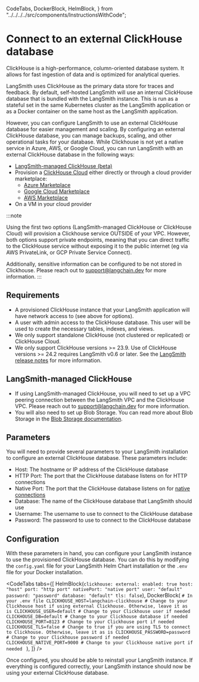   CodeTabs,
  DockerBlock,
  HelmBlock,
} from "../../../../src/components/InstructionsWithCode";

# Connect to an external ClickHouse database

ClickHouse is a high-performance, column-oriented database system. It allows for fast ingestion of data and is optimized for analytical queries.

LangSmith uses ClickHouse as the primary data store for traces and feedback. By default, self-hosted LangSmith will use an internal ClickHouse database that is bundled with the LangSmith instance. This is run as a stateful set in the same Kubernetes cluster as the LangSmith application or as a Docker container on the same host as the LangSmith application.

However, you can configure LangSmith to use an external ClickHouse database for easier management and scaling.
By configuring an external ClickHouse database, you can manage backups, scaling, and other operational tasks for your database.
While Clickhouse is not yet a native service in Azure, AWS, or Google Cloud, you can run LangSmith with an external ClickHouse database in the following ways:

- [LangSmith-managed ClickHouse (beta)](/self_hosting/langsmith_managed_clickhouse)
- Provision a [ClickHouse Cloud](https://clickhouse.cloud/) either directly or through a cloud provider marketplace:
  - [Azure Marketplace](https://azuremarketplace.microsoft.com/en-us/marketplace/apps/clickhouse.clickhouse_cloud?tab=Overview)
  - [Google Cloud Marketplace](https://console.cloud.google.com/marketplace/product/clickhouse-public/clickhouse-cloud)
  - [AWS Marketplace](https://aws.amazon.com/marketplace/pp/prodview-jettukeanwrfc)
- On a VM in your cloud provider

:::note

Using the first two options (LangSmith-managed ClickHouse or ClickHouse Cloud) will provision a Clickhouse service OUTSIDE of your VPC.
However, both options support private endpoints, meaning that you can direct traffic to the ClickHouse service without exposing it to the public internet (eg via AWS PrivateLink, or GCP Private Service Connect).

Additionally, sensitive information can be configured to be not stored in Clickhouse. Please reach out to support@langchain.dev for more information.
:::

## Requirements

- A provisioned ClickHouse instance that your LangSmith application will have network access to (see above for options).
- A user with admin access to the ClickHouse database. This user will be used to create the necessary tables, indexes, and views.
- We only support standalone ClickHouse (not clustered or replicated) or ClickHouse Cloud.
- We only support ClickHouse versions >= 23.9. Use of ClickHouse versions >= 24.2 requires LangSmith v0.6 or later. See the [LangSmith release notes](../release_notes) for more information.

## LangSmith-managed ClickHouse

- If using LangSmith-managed ClickHouse, you will need to set up a VPC peering connection between the LangSmith VPC and the ClickHouse VPC. Please reach out to [support@langchain.dev](mailto:support@langchain.dev) for more information.
- You will also need to set up Blob Storage. You can read more about Blob Storage in the [Blob Storage documentation](/self_hosting/configuration/blob_storage).

## Parameters

You will need to provide several parameters to your LangSmith installation to configure an external ClickHouse database. These parameters include:

- Host: The hostname or IP address of the ClickHouse database
- HTTP Port: The port that the ClickHouse database listens on for HTTP connections
- Native Port: The port that the ClickHouse database listens on for [native connections](https://clickhouse.com/docs/en/interfaces/tcp)
- Database: The name of the ClickHouse database that LangSmith should use
- Username: The username to use to connect to the ClickHouse database
- Password: The password to use to connect to the ClickHouse database

## Configuration

With these parameters in hand, you can configure your LangSmith instance to use the provisioned ClickHouse database. You can do this by modifying the `config.yaml` file for your LangSmith Helm Chart installation or the `.env` file for your Docker installation.

<CodeTabs
  tabs={[
    HelmBlock(`
  clickhouse:
    external:
      enabled: true
      host: "host"
      port: "http port"
      nativePort: "native port"
      user: "default"
      password: "password"
      database: "default"
      tls: false
    `),
    DockerBlock(
      `# In your .env file
CLICKHOUSE_HOST=langchain-clickhouse # Change to your Clickhouse host if using external Clickhouse. Otherwise, leave it as is
CLICKHOUSE_USER=default # Change to your Clickhouse user if needed
CLICKHOUSE_DB=default # Change to your Clickhouse database if needed
CLICKHOUSE_PORT=8123 # Change to your Clickhouse port if needed
CLICKHOUSE_TLS=false # Change to true if you are using TLS to connect to Clickhouse. Otherwise, leave it as is
CLICKHOUSE_PASSWORD=password # Change to your Clickhouse password if needed
CLICKHOUSE_NATIVE_PORT=9000 # Change to your Clickhouse native port if needed
`
    ),
  ]}
/>

Once configured, you should be able to reinstall your LangSmith instance. If everything is configured correctly, your LangSmith instance should now be using your external ClickHouse database.
